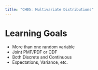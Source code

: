 ```yaml
---
title: "CH05: Multivariate Distributions"
---
```


# Learning Goals

- More than one random variable
- Joint PMF/PDF or CDF
- Both Discrete and Continuous
- Expectations, Variance, etc.
